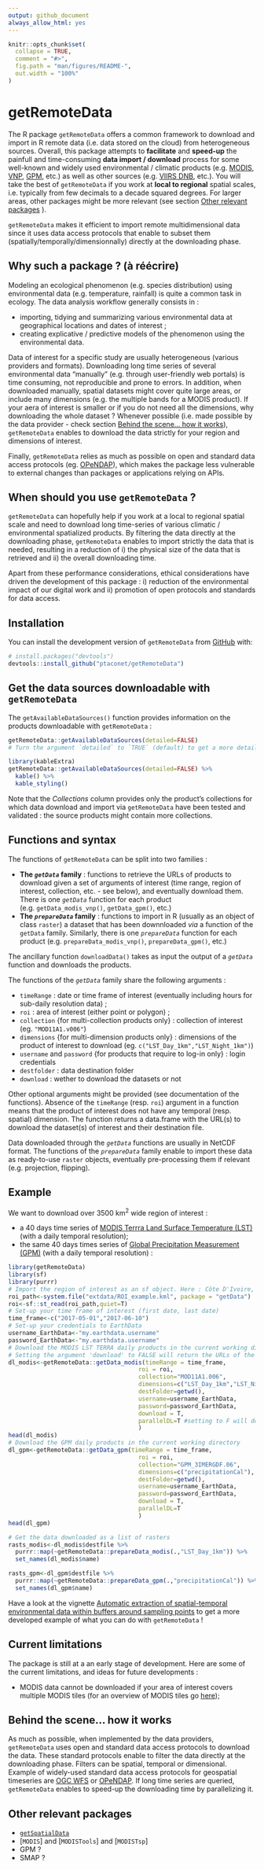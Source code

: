 ```yaml
---
output: github_document
always_allow_html: yes
---
```


<!-- README.md is generated from README.Rmd. Please edit that file -->

```r
knitr::opts_chunk$set(
  collapse = TRUE,
  comment = "#>",
  fig.path = "man/figures/README-",
  out.width = "100%"
)
```

# getRemoteData

<!-- badges: start -->
<!-- badges: end -->

The R package `getRemoteData` offers a common framework to download and import in R remote data (i.e. data stored on the cloud) from heterogeneous sources. Overall, this package attempts to **facilitate** and **speed-up** the painfull and time-consuming **data import / download** process for some well-known and widely used environmental / climatic products (e.g. [MODIS](https://modis.gsfc.nasa.gov/), [VNP](https://lpdaac.usgs.gov/search/?query=VNP&page=2), [GPM](https://www.nasa.gov/mission_pages/GPM/main/index.html), etc.) as well as other sources (e.g. [VIIRS DNB](https://ngdc.noaa.gov/eog/viirs/download_dnb_composites.html), etc.). You will take the best of `getRemoteData` if you work at **local to regional** spatial scales, i.e. typically from few decimals to a decade squared degrees. For larger areas, other packages might be more relevant (see section [Other relevant packages](#other-relevant-packages) ).

`getRemoteData` makes it efficient to import remote multidimensional data since it uses data access protocols that enable to subset them (spatially/temporally/dimensionnally) directly at the downloading phase.

## Why such a package ?  (à réécrire)

Modeling an ecological phenomenon (e.g. species distribution) using environmental data (e.g. temperature, rainfall) is quite a common task in ecology. The data analysis workflow generally consists in : 

- importing, tidying and summarizing various environmental data at geographical locations and dates of interest ;
- creating explicative / predictive models of the phenomenon using the environmental data.

Data of interest for a specific study are usually heterogeneous (various providers and formats). Downloading long time series of several environmental data "manually" (e.g. through user-friendly web portals) is time consuming, not reproducible and prone to errors. In addition, when downloaded manually, spatial datasets might cover quite large areas, or include many dimensions (e.g. the multiple bands for a MODIS product). If your aera of interest is smaller or if you do not need all the dimensions, why downloading the whole dataset ? Whenever possible (i.e. made possible by the data provider - check section [Behind the scene... how it  works](#behind-the-scene-...-how-it-works)), `getRemoteData` enables to download the data strictly for your region and dimensions of interest.

Finally, `getRemoteData` relies as much as possible on open and standard data access protocols (eg. [OPeNDAP](https://en.wikipedia.org/wiki/OPeNDAP)), which makes the package less vulnerable to external changes than packages or applications relying on APIs.

## When should you use `getRemoteData` ?

`getRemoteData` can hopefully help if you work at a local to regional spatial scale and need to download long time-series of various climatic / environmental spatialized products. By filtering the data directly at the downloading phase, `getRemoteData` enables to import strictly the data that is needed, resulting in a reduction of i) the physical size of the data that is retrieved and ii) the overall downloading time. 

Apart from these performance considerations, ethical considerations have driven the development of this package : i) reduction of the environmental impact of our digital work and ii) promotion of open protocols and standards for data access. 

## Installation

You can install the development version of `getRemoteData` from [GitHub](https://github.com/) with: 

``` r
# install.packages("devtools")
devtools::install_github("ptaconet/getRemoteData")
```

## Get the data sources downloadable with `getRemoteData`

The `getAvailableDataSources()` function provides information on the products downloadable with `getRemoteData` :

```r
getRemoteData::getAvailableDataSources(detailed=FALSE)
# Turn the argument `detailed` to `TRUE` (default) to get a more detailed table (details for each collection).
```

```r
library(kableExtra)
getRemoteData::getAvailableDataSources(detailed=FALSE) %>%
  kable() %>%
  kable_styling()
```

Note that the *Collections* column provides only the product's collections for which data download and import via `getRemoteData` have been tested and validated : the source products might contain more collections.

## Functions and syntax

The functions of `getRemoteData` can be split into two families : 

- **The *`getData`* family** : functions to retrieve the URLs of products to download given a set of arguments of interest (time range, region of interest, collection, etc. - see below), and eventually download them. There is one *`getData`* function for each product (e.g. `getData_modis_vnp()`, `getData_gpm()`, etc.)
- **The *`prepareData`* family** : functions to import in R (usually as an object of class `raster`) a dataset that has been downnloaded *via* a function of the `getData` family. Similarly, there is one *`prepareData`* function for each product (e.g. `prepareData_modis_vnp()`, `prepareData_gpm()`, etc.)

The ancillary function `downloadData()` takes as input the output of a *`getData`* function and downloads the products.

The functions of the *`getData`* family share the following arguments : 

- `timeRange` : date or time frame of interest (eventually including hours for sub-daily resolution data) ;
- `roi` : area of interest (either point or polygon) ;
- `collection` {for multi-collection products only} : collection of interest (eg. `"MOD11A1.v006"`)
- `dimensions` {for multi-dimension products only} : dimensions of the product of interest to download (eg. `c("LST_Day_1km","LST_Night_1km")`)
- `username` and `password` {for products that require to log-in only} : login credentials
- `destfolder` : data destination folder
- `download` : wether to download the datasets or not

Other optional arguments might be provided (see documentation of the functions). Absence of the `timeRange` (resp. `roi`) argument in a function means that the product of interest does not have any temporal (resp. spatial) dimension. The function returns a data.frame with the URL(s) to download the dataset(s) of interest and their destination file.

Data downloaded through the *`getData`* functions are usually in NetCDF format. The functions of the *`prepareData`* family enable to import these data as ready-to-use `raster` objects, eventually pre-processing them if relevant (e.g. projection, flipping).

## Example

We want to download over 3500 km^2^ wide region of interest :

- a 40 days time series of [MODIS Terrra Land Surface Temperature (LST)](https://dx.doi.org/10.5067/MODIS/MOD11A1.006) (with a daily temporal resolution);
- the same 40 days times series of [Global Precipitation Measurement (GPM)](https://doi.org/10.5067/GPM/IMERGDF/DAY/06) (with a daily temporal resolution) :

```r
library(getRemoteData)
library(sf)
library(purrr)
# Import the region of interest as an sf object. Here : Côte D'Ivoire, Korhogo area
roi_path<-system.file("extdata/ROI_example.kml", package = "getData")
roi<-sf::st_read(roi_path,quiet=T)
# Set-up your time frame of interest (first date, last date)
time_frame<-c("2017-05-01","2017-06-10")
# Set-up your credentials to EarthData
username_EarthData<-"my.earthdata.username"
password_EarthData<-"my.earthdata.username"
# Download the MODIS LST TERRA daily products in the current working directory
# Setting the argument 'download' to FALSE will return the URLs of the products, without downloading them 
dl_modis<-getRemoteData::getData_modis(timeRange = time_frame,
                                     roi = roi,
                                     collection="MOD11A1.006",
                                     dimensions=c("LST_Day_1km","LST_Night_1km"),
                                     destFolder=getwd(),
                                     username=username_EarthData,
                                     password=password_EarthData,
                                     download = T,
                                     parallelDL=T #setting to F will download the data linearly
                                     )
head(dl_modis)
# Download the GPM daily products in the current working directory
dl_gpm<-getRemoteData::getData_gpm(timeRange = time_frame,
                                     roi = roi,
                                     collection="GPM_3IMERGDF.06",
                                     dimensions=c("precipitationCal"),
                                     destFolder=getwd(),
                                     username=username_EarthData,
                                     password=password_EarthData,
                                     download = T,
                                     parallelDL=T
                                     )
head(dl_gpm)

# Get the data downloaded as a list of rasters
rasts_modis<-dl_modis$destfile %>%
  purrr::map(~getRemoteData::prepareData_modis(.,"LST_Day_1km")) %>%
  set_names(dl_modis$name)

rasts_gpm<-dl_gpm$destfile %>%
  purrr::map(~getRemoteData::prepareData_gpm(.,"precipitationCal")) %>%
  set_names(dl_gpm$name)
```

Have a look at the vignette [Automatic extraction of spatial-temporal environmental data within buffers around sampling points](https://ptaconet.github.io/malamodpkg/articles/import_tidy_transform_envdata.html) to get a more developed example of what you can do with `getRemoteData` !

## Current limitations

The package is still at a an early stage of development. Here are some of the current limitations, and ideas for future developments : 

- MODIS data cannot be downloaded if your area of interest covers multiple MODIS tiles (for an overview of MODIS tiles go [here](https://modis.ornl.gov/files/modis_sin.kmz));

## Behind the scene... how it works

As much as possible, when implemented by the data providers, `getRemoteData` uses open and standard data access protocols to download the data. These standard protocols enable to filter the data directly at the downloading phase. Filters can be spatial, temporal or dimensional. Example of widely-used standard data access protocols for geospatial timeseries are [OGC WFS](https://en.wikipedia.org/wiki/Web_Feature_Service) or [OPeNDAP](https://en.wikipedia.org/wiki/OPeNDAP). 
If long time series are queried, `getRemoteData` enables to speed-up the downloading time by parallelizing it.

## Other relevant packages

- [`getSpatialData`](http://jxsw.de/getSpatialData/)
- [`MODIS`] and [`MODISTools`] and [`MODISTsp`]
- GPM ?
- SMAP ?

